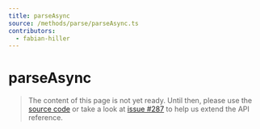 ```yaml
---
title: parseAsync
source: /methods/parse/parseAsync.ts
contributors:
  - fabian-hiller
---
```


# parseAsync

> The content of this page is not yet ready. Until then, please use the [source code](https://github.com/fabian-hiller/valibot/blob/main/library/src/methods/parse/parseAsync.ts) or take a look at [issue #287](https://github.com/fabian-hiller/valibot/issues/287) to help us extend the API reference.
